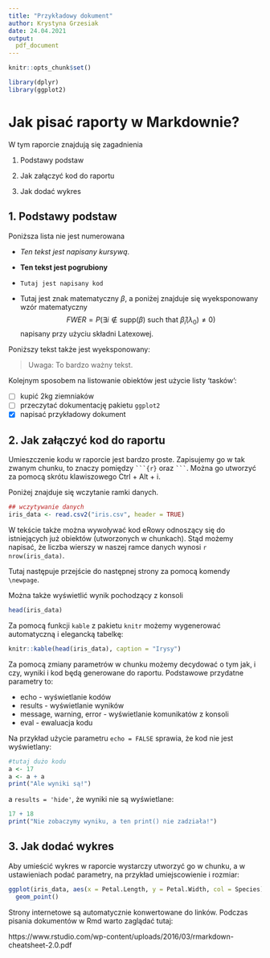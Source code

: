 ```yaml
---
title: "Przykładowy dokument"
author: Krystyna Grzesiak
date: 24.04.2021
output:
  pdf_document
---
```


```r
knitr::opts_chunk$set()

library(dplyr)
library(ggplot2)

```

# Jak pisać raporty w Markdownie?

W tym raporcie znajdują się zagadnienia

1.  Podstawy podstaw

2. Jak załączyć kod do raportu

3. Jak dodać wykres


## 1. Podstawy podstaw


Poniższa lista nie jest numerowana

- *Ten tekst jest napisany kursywą*.

- **Ten tekst jest pogrubiony**

- `Tutaj jest napisany kod`

- Tutaj jest znak matematyczny $\beta$, a poniżej znajduje się wyeksponowany wzór matematyczny 
$$FWER =P(\exists i\notin \text{supp}(\beta) \text{ such that } \hat{\beta}_i(\lambda_0) \neq 0)$$
napisany przy użyciu składni Latexowej.

Poniższy tekst także jest wyeksponowany:

> Uwaga: To bardzo ważny tekst.

Kolejnym sposobem na listowanie obiektów jest użycie listy 'tasków':

- [ ] kupić 2kg ziemniaków
- [ ] przeczytać dokumentację pakietu `ggplot2`
- [x] napisać przykładowy dokument

## 2. Jak załączyć kod do raportu

Umieszczenie kodu w raporcie jest bardzo proste. Zapisujemy go w tak zwanym chunku, 
to znaczy pomiędzy   `` ```{r}`` oraz `` ``` ``. Można go utworzyć za pomocą skrótu klawiszowego Ctrl + Alt + i.

Poniżej znajduje się wczytanie ramki danych.

```r
## wczytywanie danych
iris_data <- read.csv2("iris.csv", header = TRUE) 
```


W tekście także można wywoływać kod eRowy odnoszący się do istniejących już obiektów (utworzonych w chunkach). Stąd możemy napisać, że liczba wierszy w naszej ramce danych wynosi `r nrow(iris_data)`.

Tutaj następuje przejście do następnej strony za pomocą komendy `\newpage`. 
\newpage


Można także wyświetlić wynik pochodzący z konsoli

```r
head(iris_data)
```

Za pomocą funkcji `kable` z pakietu `knitr` możemy wygenerować automatyczną i elegancką tabelkę:

```r
knitr::kable(head(iris_data), caption = "Irysy")
```




Za pomocą zmiany parametrów w chunku możemy decydować o tym jak, i czy, wyniki i kod będą generowane do raportu. 
Podstawowe przydatne parametry to:

- echo - wyświetlanie kodów
- results - wyświetlanie wyników
- message, warning, error - wyświetlanie komunikatów z konsoli
- eval - ewaluacja kodu

Na przykład użycie parametru `echo = FALSE` sprawia, że kod nie jest wyświetlany:

```r
#tutaj dużo kodu
a <- 17
a <- a + a
print("Ale wyniki są!")
```


a `results = 'hide'`, że wyniki nie są wyświetlane:

```r
17 + 18
print("Nie zobaczymy wyniku, a ten print() nie zadziała!")
```




##  3. Jak dodać wykres

Aby umieścić wykres w raporcie wystarczy utworzyć go w chunku, a w ustawieniach 
podać parametry, na przykład umiejscowienie i rozmiar:  

```r

ggplot(iris_data, aes(x = Petal.Length, y = Petal.Width, col = Species)) +
  geom_point()

```


Strony internetowe są automatycznie konwertowane do linków. Podczas pisania dokumentów w Rmd warto zaglądać tutaj: 

https://www.rstudio.com/wp-content/uploads/2016/03/rmarkdown-cheatsheet-2.0.pdf


